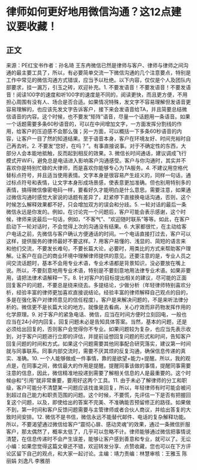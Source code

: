 # 律师如何更好地用微信沟通？这12点建议要收藏！
## 正文
来源：PE红宝书作者：孙名琦 王东冉微信已然是律师与客户、律师与律师之间沟通的最主要工具了，所以，有必要简单交流一下微信沟通的几个注意要点，特别是工作中常见的微信沟通方式错误，应当予以杜绝。以下内容，仅仅是个人及团队内部要求，挂一漏万，引玉之砖，欢迎补充。1. 不要发语音！不要发语音！不要发语音！阅读100字的速度和听100字的速度是不同的，阅读更快，而且更方便，不用担心周围有没有人、场合是否合适。如果情况特殊，发文字不容易理解但发语音更容易理解的，也应该先发文字告诉客户，接下来会发语音给TA，并且简要总结微信语音的内容。这个时候，也不要发“矩阵”语音，尽量一个话题用一条语音。如果一个话题需要多条60秒语音的，可以在中间增加文字，一方面发挥分割线的作用，给客户的压迫感不会那么强；另一方面，可以概括一下多条60秒语音的内容，让客户一目了然的知道结果。至于语音本身，客户在环境友好、时间充裕时自己再去听。2. 不要发“您好，在吗？”。有事直接说事。对于不确定性的东西，大部分人会本能地抵触，反而起到相反的效果。3. 微信长时间通话，建议调成飞行模式开WiFi，避免总是电话进入影响客户沟通感受。客户与你沟通时，其实并不喜欢你是特别忙碌的大律师，而是喜欢你能够专心为TA服务。4. 不建议用空格代替标点符号，并且适当使用表情。文字本身是很容易产生歧义的，同样一句话，通过标点符号和表情，让文字本身形成场景感，使表意更加准确。但也别用特别多的表情，搞得微信像密电码一样，要看好久才能明白是什么意思。需要注意，如果通过微信沟通时感觉大家说的话题有差异了，赶紧停下直接换电话沟通，否则，这个时候怎么解释效果都不好，只会增加双方的误会和分歧。5. 一轮对话的最后一条微信永远是你发的。例如，在讨论完一个问题后，客户可能会表示感谢，这个时候，律师来说最后一句话，例如，“不客气”、“欢迎随时联系”等等。如此，在客户启动下一轮对话时，不会觉得上次的沟通没有结果。6. 大家都很忙，在主动给客户电话之前，先微信与客户确认方便通话的时间。一个电话直接打过去，客户可以这样，提供服务的律师最好不要这样。7. 用客户易懂的、浅显的、简短的语言来和他们交流，不要发长难句，不要长篇大论，必要时，用类比的方式来帮助客户理解。让客户在自己的商业环境中理解律师提供的意见。还要注意的是，专业人员之间交流话题时，基本不会用专业术语，专业术语都是背景知识，没必要放在嘴上说。所以，不要刻意地用专业术语，特别是不要刻意地用法律专业术语。如果非要用，请把法律术语解释一下。8. 针对客户的目标提出相关的建议，尽可能的正面回复客户的问题，不要总是绕来绕去。多提结论，少做分析（年轻律师特别喜欢分析，经验丰富的律师更加喜欢直接说结论。经验丰富的律师解释自己观点的目的，多是在强化客户对律师意见的信任程度）。客户是来解决问题的，不是来听法律分析的。微信更不是长篇大论的地方。就像是去看病，关心疗效而非药物发挥作用的化学原理。9. 对于客户的紧急电话、微信，应当在时间方便时立刻回电，一般也应当在24小时内回复。回复问题未必是告知具体答案。当然，基本的问题，还是必须给出回复的，否则客户会觉得你不专业。如果问题较为复杂，也应当先表示收到，对于客户问题进行立即的评估，并提前设想回复问题的形式和时间，告知客户回复问题的时间和方式。如果这个问题需要其他同事配合研究落实，建议第一时间就与同事联系。同事内部交流时，需要不厌其烦的反复沟通，确保信息传递的真实、准确。10. 一个人能够做成一件事情，靠的是欲望+能力+提醒。所以，我的观点是，在同事之间，微信最大的作用是提醒。提醒同事该做的事情，提醒同事需要注意的信息，因此，微信精准地投递到需要了解相关信息的人是最重要的。这个时候@和“引用”就非常重要，要用好这两个工具。11. 由于未必了解律师的分工和职级，客户可能分不清楚某一问题应该找谁来回复，所以，年轻律师有时可能会被问到超过自己能力和职责范围的问题。这个时候，不要慌，先评估一下是否有把握回复这个问题，以及，即使给出的答案不完美、不准确能否预留修正的路径。如果做不到，第一时间和客户反馈问题需要与主管律师或者合伙人商议，并给出答复的大致时间安排。12. 微信不是书信，微信永远不能替代邮件、电话的复杂解释功能。所以，不要渴望通过微信给客户“震彻心扉、感动灵魂”的效果，通过一条微信折服客户，那太偶然了，概率太低了，几乎可以忽略不计。律师能够通过微信把事情说清楚，在信息传递时不会产生误差，能够让客户感到善意和专业，就可以了。无讼小编：如果您觉得这篇文章还不错，欢迎转发分享、点赞收藏，您也可以在下方评论区留下自己的观点，和大家一起讨论。主编：靖力责编：林慧审核：王雅玉 陈丽娟 刘逸凡 李雅朋